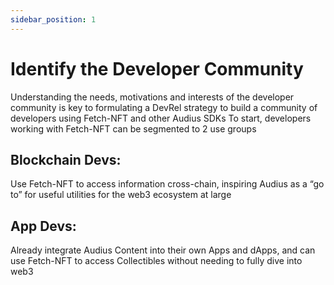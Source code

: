 ```yaml
---
sidebar_position: 1
---
```


# Identify the Developer Community

Understanding the needs, motivations and interests of the developer community is key to formulating a DevRel strategy to build a community of developers using Fetch-NFT and other Audius SDKs
To start, developers working with Fetch-NFT can be segmented to 2 use groups

## Blockchain Devs:

Use Fetch-NFT to access information cross-chain, inspiring Audius as a “go to” for useful utilities for the web3 ecosystem at large

## App Devs:

Already integrate Audius Content into their own Apps and dApps, and can use Fetch-NFT to access Collectibles without needing to fully dive into web3
